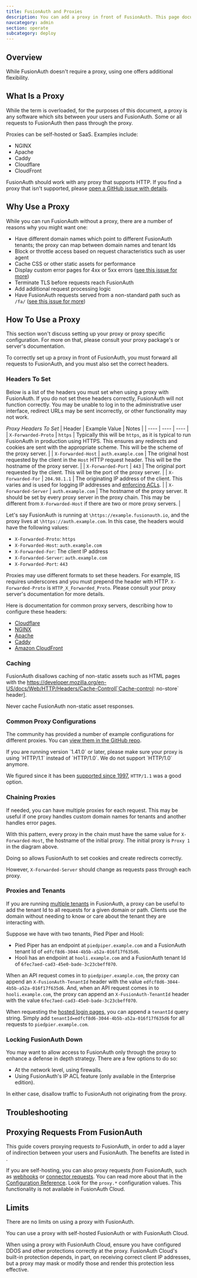 ```yaml
---
title: FusionAuth and Proxies
description: You can add a proxy in front of FusionAuth. This page documents why and how.
navcategory: admin
section: operate
subcategory: deploy
---
```



## Overview

While FusionAuth doesn't require a proxy, using one offers additional flexibility.

## What Is a Proxy

While the term is overloaded, for the purposes of this document, a proxy is any software which sits between your users and FusionAuth. Some or all requests to FusionAuth then pass through the proxy.

<OneProxyDiagram alt="A typical proxy configuration." />

Proxies can be self-hosted or SaaS. Examples include:

* NGINX
* Apache
* Caddy
* Cloudflare
* CloudFront

FusionAuth should work with any proxy that supports HTTP. If you find a proxy that isn't supported, please [open a GitHub issue with details](https://github.com/fusionauth/fusionauth-issues/issues).

## Why Use a Proxy

While you can run FusionAuth without a proxy, there are a number of reasons why you might want one:

* Have different domain names which point to different FusionAuth tenants; the proxy can map between domain names and tenant Ids
* Block or throttle access based on request characteristics such as user agent
* Cache CSS or other static assets for performance
* Display custom error pages for 4xx or 5xx errors ([see this issue for more](https://github.com/FusionAuth/fusionauth-issues/issues/404))
* Terminate TLS before requests reach FusionAuth
* Add additional request processing logic
* Have FusionAuth requests served from a non-standard path such as `/fa/` ([see this issue for more](https://github.com/FusionAuth/fusionauth-issues/issues/88))

## How To Use a Proxy

This section won't discuss setting up your proxy or proxy specific configuration. For more on that, please consult your proxy package's or server's documentation. 

To correctly set up a proxy in front of FusionAuth, you must forward all requests to FusionAuth, and you must also set the correct headers. 

### Headers To Set

Below is a list of the headers you must set when using a proxy with FusionAuth. If you do not set these headers correctly, FusionAuth will not function correctly. You may be unable to log in to the administrative user interface, redirect URLs may be sent incorrectly, or other functionality may not work.

*Proxy Headers To Set*
| Header | Example Value | Notes |
| ---- | ---- | ---- |
| `X-Forwarded-Proto` | `https` | Typically this will be `https`, as it is typical to run FusionAuth in production using HTTPS. This ensures any redirects and cookies are sent with the appropriate scheme. This will be the scheme of the proxy server. |
| `X-Forwarded-Host` | `auth.example.com` | The original host requested by the client in the `Host` HTTP request header. This will be the hostname of the proxy server. |
| `X-Forwarded-Port` | `443` | The original port requested by the client. This will be the port of the proxy server. |
| `X-Forwarded-For` | `204.98.1.1` | The originating IP address of the client. This varies and is used for logging IP addresses and [enforcing ACLs](/docs/apis/ip-acl). |
| `X-Forwarded-Server` | `auth.example.com` | The hostname of the proxy server. It should be set by every proxy server in the proxy chain. This may be different from `X-Forwarded-Host` if there are two or more proxy servers. |

Let's say FusionAuth is running at `\https://example.fusionauth.io`, and the proxy lives at `\https://auth.example.com`. In this case, the headers would have the following values:

* `X-Forwarded-Proto`: `https`
* `X-Forwarded-Host`: `auth.example.com`
* `X-Forwarded-For`: The client IP address
* `X-Forwarded-Server`: `auth.example.com`
* `X-Forwarded-Port`: `443`

Proxies may use different formats to set these headers. For example, IIS requires underscores and you must prepend the header with HTTP. `X-Forwarded-Proto` is `HTTP_X_Forwarded_Proto`. Please consult your proxy server's documentation for more details.

Here is documentation for common proxy servers, describing how to configure these headers:

* [Cloudflare](https://developers.cloudflare.com/rules/transform/request-header-modification/)
* [NGINX](https://nginx.org/en/docs/http/ngx_http_headers_module.html)
* [Apache](https://httpd.apache.org/docs/current/mod/mod_headers.html)
* [Caddy](https://caddyserver.com/docs/caddyfile/directives/header)
* [Amazon CloudFront](https://docs.aws.amazon.com/AmazonCloudFront/latest/DeveloperGuide/add-origin-custom-headers.html)


### Caching

FusionAuth disallows caching of non-static assets such as HTML pages with the https://developer.mozilla.org/en-US/docs/Web/HTTP/Headers/Cache-Control[`Cache-control: no-store` header].

Never cache FusionAuth non-static asset responses.

### Common Proxy Configurations

The community has provided a number of example configurations for different proxies. You can [view them in the GitHub repo](https://github.com/FusionAuth/fusionauth-contrib/tree/master/Reverse%20Proxy%20Configurations).

<Aside type="note">
If you are running version `1.41.0` or later, please make sure your proxy is using `HTTP/1.1` instead of `HTTP/1.0`. We do not support `HTTP/1.0` anymore.

We figured since it has been [supported since 1997](https://developer.mozilla.org/en-US/docs/Web/HTTP/Basics_of_HTTP/Evolution_of_HTTP), `HTTP/1.1` was a good option.
</Aside>

### Chaining Proxies

If needed, you can have multiple proxies for each request. This may be useful if one proxy handles custom domain names for tenants and another handles error pages.

<TwoProxyDiagram alt="A proxy configuration with multiple proxies." />

With this pattern, every proxy in the chain must have the same value for `X-Forwarded-Host`, the hostname of the initial proxy. The initial proxy is `Proxy 1` in the diagram above.

Doing so allows FusionAuth to set cookies and create redirects correctly.

However, `X-Forwarded-Server` should change as requests pass through each proxy.

### Proxies and Tenants

If you are running [multiple tenants](/docs/get-started/core-concepts/tenants) in FusionAuth, a proxy can be useful to add the tenant Id to all requests for a given domain or path. Clients use the domain without needing to know or care about the tenant they are interacting with.

Suppose we have with two tenants, Pied Piper and Hooli:

* Pied Piper has an endpoint at `piedpiper.example.com` and a FusionAuth tenant Id of `edfcf8d6-3044-4b5b-a52a-016f17f635d6`.
* Hooli has an endpoint at `hooli.example.com` and a FusionAuth tenant Id of `6fec7aed-cad3-45e0-bade-3c23cbeff070`.

When an API request comes in to `piedpiper.example.com`, the proxy can append an `X-FusionAuth-TenantId` header with the value `edfcf8d6-3044-4b5b-a52a-016f17f635d6`. And, when an API request comes in to `hooli.example.com`, the proxy can append an `X-FusionAuth-TenantId` header with the value `6fec7aed-cad3-45e0-bade-3c23cbeff070`.

When requesting the [hosted login pages](/docs/get-started/core-concepts/integration-points#hosted-login-pages), you can append a `tenantId` query string. Simply add `tenantId=edfcf8d6-3044-4b5b-a52a-016f17f635d6` for all requests to `piedpier.example.com`.

### Locking FusionAuth Down

You may want to allow access to FusionAuth only through the proxy to enhance a defense in depth strategy. There are a few options to do so:

* At the network level, using firewalls.
* Using FusionAuth's IP ACL feature (only available in the Enterprise edition).

In either case, disallow traffic to FusionAuth not originating from the proxy.

## Troubleshooting

<ProxyTroubleshooting />

## Proxying Requests From FusionAuth

This guide covers proxying requests *to* FusionAuth, in order to add a layer of indirection between your users and FusionAuth. The benefits are listed in <ScrollRef target="Why Use a Proxy" />.

If you are self-hosting, you can also proxy requests *from* FusionAuth, such as [webhooks](/docs/extend/events-and-webhooks/overview) or [connector requests](/docs/lifecycle/migrate-users/connectors/overview). You can read more about that in the [Configuration Reference](/docs/reference/configuration). Look for the `proxy.*` configuration values. This functionality is not available in FusionAuth Cloud.

## Limits

There are no limits on using a proxy with FusionAuth.

You can use a proxy with self-hosted FusionAuth or with FusionAuth Cloud.

When using a proxy with FusionAuth Cloud, ensure you have configured DDOS and other protections correctly at the proxy.
FusionAuth Cloud's built-in protection depends, in part, on receiving correct client IP addresses, but a proxy may mask or modify those and render this protection less effective.
